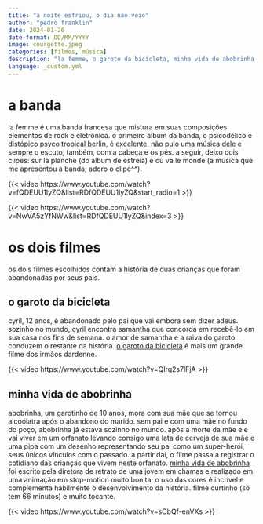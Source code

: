 ```yaml
---
title: "a noite esfriou, o dia não veio"
author: "pedro franklin"
date: 2024-01-26
date-format: DD/MM/YYYY
image: courgette.jpeg
categories: [filmes, música]
description: "la femme, o garoto da bicicleta, minha vida de abobrinha: uma banda e dois filmes para o final de semana."
language: _custom.yml
---
```


# a banda

la femme é uma banda francesa que mistura em suas composições elementos de rock e eletrônica. o primeiro álbum da banda, o psicodélico e distópico psyco tropical berlin, é excelente. não pulo uma música dele e sempre o escuto, também, com a cabeça e os pés. a seguir, deixo dois clipes: sur la planche (do álbum de estreia) e où va le monde (a música que me apresentou à banda; adoro o clipe^^).

{{< video https://www.youtube.com/watch?v=fQDEUU1lyZQ&list=RDfQDEUU1lyZQ&start_radio=1 >}}

{{< video https://www.youtube.com/watch?v=NwVA5zYfNWw&list=RDfQDEUU1lyZQ&index=3 >}}


# os dois filmes

os dois filmes escolhidos contam a história de duas crianças que foram abandonadas por seus pais.

## o garoto da bicicleta 

cyril, 12 anos, é abandonado pelo pai que vai embora sem dizer adeus. sozinho no mundo, cyril encontra samantha que concorda em recebê-lo em sua casa nos fins de semana. o amor de samantha e a raiva do garoto conduzem o restante da história. [o garoto da bicicleta](https://www.imdb.com/title/tt1827512/?ref_=nv_sr_srsg_0_tt_8_nm_0_q_o%2520garoto%2520da%2520bic) é mais um grande filme dos irmãos dardenne.

{{< video https://www.youtube.com/watch?v=QIrq2s7lFjA >}}

## minha vida de abobrinha

abobrinha, um garotinho de 10 anos, mora com sua mãe que se tornou alcoólatra após o abandono do marido. sem pai e com uma mãe no fundo do poço, abobrinha já estava sozinho no mundo. após a morte da mãe ele vai viver em um orfanato levando consigo uma lata de cerveja de sua mãe e uma pipa com um desenho representando seu pai como um super-herói, seus únicos vínculos com o passado. a partir daí, o filme passa a registrar o cotidiano das crianças que vivem neste orfanato. [minha vida de abobrinha](https://www.imdb.com/title/tt2321405/?ref_=nv_sr_srsg_0_tt_8_nm_0_q_minha%2520vida%2520de%2520abobrinha) foi escrito pela diretora de retrato de uma jovem em chamas e realizado em uma animação em stop-motion muito bonita; o uso das cores é incrível e complementa habilmente o desenvolvimento da história. filme curtinho (só tem 66 minutos) e muito tocante.

{{< video https://www.youtube.com/watch?v=sCbQf-enVXs >}}